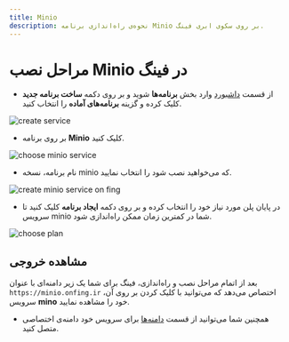 ```yaml
---
title: Minio
description: نحوه‌ی راه‌اندازی برنامه Minio بر روی سکوی ابری فینگ.
---
```



<Platform>
  <PlatformHead title="برنامه Minio"  icon="minio/minio-original.png" />
</Platform>

# مراحل نصب Minio در فینگ

- از قسمت [داشبورد](https://cloud.fing.ir) وارد بخش **برنامه‌ها** شوید و بر روی دکمه **ساخت برنامه جدید** کلیک کرده و گزینه **برنامه‌‌های آماده** را انتخاب کنید.

![create service](/images/service-create.jpg)

- بر روی برنامه **Minio** کلیک کنید.

![choose minio service](/images/service-choose-minio.jpg)

- نام برنامه، نسخه minio که می‌خواهید نصب شود را انتخاب نمایید.

![create minio service on fing](/images/service-minio-create.jpg)

- در پایان پلن مورد نیاز خود را انتخاب کرده و بر روی دکمه **ایجاد برنامه** کلیک کنید تا سرویس minio شما در کمترین زمان ممکن راه‌اندازی شود.

![choose plan](/images/choose-plan.jpg)

## مشاهده خروجی

بعد از اتمام مراحل نصب و راه‌اندازی، فینگ برای شما یک زیر دامنه‌‌ای‌ با عنوان `https://minio.onfing.ir` اختصاص می‌دهد که می‌توانید با کلیک کردن بر روی آن، سرویس **mino** خود را مشاهده نمایید.

- همچنین شما می‌توانید از قسمت [دامنه‌ها](/references/domains) برای سرویس خود دامنه‌ی اختصاصی متصل کنید.
